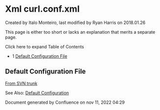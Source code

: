 
# Xml curl.conf.xml 

 Created by  Italo Monteiro, last modified by  Ryan Harris on 2018.01.26

This page is either too short or lacks an explanation that merits a separate page.

Click here to expand Table of Contents

* 1 [Default Configuration File](#default-configuration-file)

## Default Configuration File

[From SVN trunk](http://svn.freeswitch.org/svn/freeswitch/trunk/conf/autoload%5Fconfigs/xml%5Fcurl.conf.xml)

See Also: [Default Configuration](../../Configuration/Default-Configuration_6587388.mdx#mod_vp8)

Document generated by Confluence on nov 11, 2022 04:29
